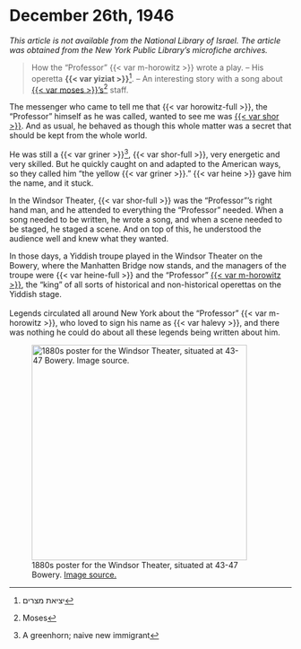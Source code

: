 # December 26th, 1946

_This article is not available from the National Library of Israel. The article was obtained from the New York Public Library's microfiche archives._


> How the "Professor" {{< var m-horowitz >}} wrote a play. -- His operetta **{{< var yiziat >}}**^[יציאת מצרים]. --  An interesting story with a song about [{{< var moses >}}'s^[Moses] staff](https://en.wikipedia.org/wiki/Staff_of_Moses). 

The messenger who came to tell me that {{< var horowitz-full >}}, the "Professor" himself as he was called, wanted to see me was [{{< var shor >}}](https://www.museumoffamilyhistory.com/yt/lex/S/schorr-anshel.htm). And as usual, he behaved as though this whole matter was a secret that should be kept from the whole world.

He was still a {{< var griner >}}^[A greenhorn; naive new immigrant], {{< var shor-full >}}, very energetic and very skilled. But he quickly caught on and adapted to the American ways, so they called him "the yellow {{< var griner >}}." {{< var heine >}} gave him the name, and it stuck.

In the Windsor Theater, {{< var shor-full >}} was the "Professor"'s right hand man, and he attended to everything the "Professor" needed. When a song needed to be written, he wrote a song, and when a scene needed to be staged, he staged a scene. And on top of this, he understood the audience well and knew what they wanted.  







::: {layout-ncol="2"}

In those days, a Yiddish troupe played in the Windsor Theater on the Bowery, where the Manhatten Bridge now stands, and the managers of the troupe were {{< var heine-full >}} and the "Professor" [{{< var m-horowitz >}}](https://www.museumoffamilyhistory.com/yt/lex/H/horowitz-halevy-moshe-ish.htm), the "king" of all sorts of historical and non-historical operettas on the Yiddish stage. <br><br>
Legends circulated all around New York about the "Professor" {{< var m-horowitz >}}, who loved to sign his name as {{< var halevy >}}, and there was nothing he could do about all these legends being written about him. 

![1880s poster for the Windsor Theater, situated at 43-47 Bowery. [Image source.](https://www.boweryalliance.org/did-you-know-this-about-the-bowery/)](../img/BoweryWindsorTheatre.jpg){width="4in"}

:::

